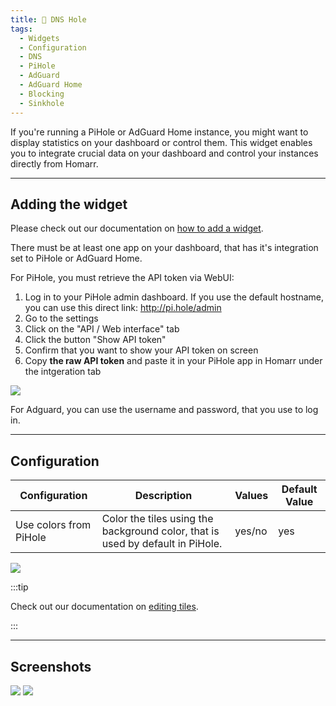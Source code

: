 ```yaml
---
title: 🧿 DNS Hole
tags:
  - Widgets
  - Configuration
  - DNS
  - PiHole
  - AdGuard
  - AdGuard Home
  - Blocking
  - Sinkhole
---
```


If you're running a PiHole or AdGuard Home instance, you might want to display statistics on your dashboard or control them.
This widget enables you to integrate crucial data on your dashboard and control your instances directly from Homarr.

---

## Adding the widget
Please check out our documentation on [how to add a widget](/docs/introduction/after-the-installation#adding-widgets).

There must be at least one app on your dashboard, that has it's integration set to PiHole or AdGuard Home.

For PiHole, you must retrieve the API token via WebUI:
1. Log in to your PiHole admin dashboard. If you use the default hostname, you can use this direct link: http://pi.hole/admin
2. Go to the settings
3. Click on the "API / Web interface" tab
4. Click the button "Show API token"
5. Confirm that you want to show your API token on screen
6. Copy **the raw API token** and paste it in your PiHole app in Homarr under the intgeration tab

![](./get-api-token.webp)

For Adguard, you can use the username and password, that you use to log in.

---

## Configuration

| Configuration         | Description | Values | Default Value |
| --------------------- | ----------- | ------ | ------------- |
| Use colors from PiHole | Color the tiles using the background color, that is used by default in PiHole. | yes/no | yes |

![](./widget-configuration.webp)

:::tip

Check out our documentation on [editing tiles](/docs/introduction/after-the-installation#organizing-and-re-arranging-your-dashboard).

:::

---

## Screenshots

![](./widget.webp)
![](./widget-control.webp)